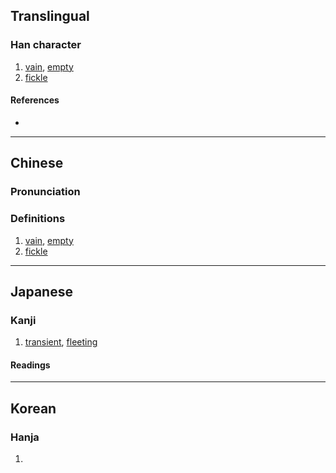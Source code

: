 {{character info/new}}
==Translingual==

===Han character===
{{Han char|rn=9|rad=人|as=14|sn=16|four=25227|canj=OTWN|ids=⿰亻夢}}

# [[vain]], [[empty]]
# [[fickle]]

====References====
* {{Han ref|kx=0120.080|dkj=01236|dj=0254.010|hdz=10230.030|uh=511A|ud=20762|bh=E8F7|bd=59639}}

----

==Chinese==
{{zh-forms}}

===Pronunciation===
{{zh-pron
|m=méng
|c=mung4
|mn=bêng
|mc=
|oc=
|cat=a
}}

===Definitions===
{{zh-hanzi}}

# [[vain]], [[empty]]
# [[fickle]]

----

==Japanese==

===Kanji===
{{ja-kanji|grade=uc|rs=人14}}

# [[transient]], [[fleeting]]

====Readings====
{{ja-readings
|goon=もう
|kanon=ぼう 
|kun=はかな-い, くら-い
}}

----

==Korean==

===Hanja===
{{ko-hanja|hangeul=멍|rv=meong|mr=mŏng}}

# {{rfdef|ko|sort=人14}}